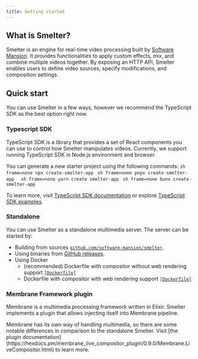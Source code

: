 ```yaml
---
title: Getting started
---
```



## What is Smelter?

Smelter is an engine for real-time video processing built by <a rel="noreferrer noopener" href="https://swmansion.com/" target="_blank">Software Mansion</a>. It provides functionalities to apply custom effects, mix, and combine multiple videos together. By exposing an HTTP API, Smelter enables users to define video sources, specify modifications, and composition settings.

## Quick start

You can use Smelter in a few ways, however we recommend the TypeScript SDK as the best option right now.

### Typescript SDK

TypeScript SDK is a library that provides a set of React components you can use to control how Smelter 
manipulates videos. Currently, we support running TypeScript SDK in Node.js environment and browser.

You can generate a new starter project using the following commands:
<Tabs syncKey="package-manager">
  <TabItem label="npm" icon="seti:npm">
    ```sh frame=none
    npx create-smelter-app
    ```
  </TabItem>
  <TabItem label="pnpm" icon="pnpm">
    ```sh frame=none
    pnpx create-smelter-app 
    ```
  </TabItem>
  <TabItem label="yarn" icon="seti:yarn">
    ```sh frame=none
    yarn create smelter-app
    ```
  </TabItem>
    <TabItem label="bun" icon="bun">
    ```sh frame=none
    bunx create-smelter-app
    ```
  </TabItem>
</Tabs>
  
To learn more, visit <a href="/ts-sdk">TypeScript SDK documentation</a> or explore <a href="/ts-sdk">TypeScript SDK examples</a>.

### Standalone

You can use Smelter as a standalone multimedia server. The server can be started by:
- Building from sources [`github.com/software-mansion/smelter`](https://github.com/software-mansion/smelter).
- Using binaries from [GitHub releases](https://github.com/software-mansion/smelter/releases).
- Using Docker
  - (recommended) Dockerfile with compositor without web rendering support [`[Dockerfile]`](https://github.com/software-mansion/smelter/blob/master/build_tools/docker/slim.Dockerfile)
  - Dockerfile with compositor with web rendering support [`[Dockerfile]`](https://github.com/software-mansion/smelter/blob/master/build_tools/docker/full.Dockerfile)


### Membrane Framework plugin

Membrane is a multimedia processing framework written in Elixir. Smelter implements a plugin that allows injecting itself into Membrane pipeline. 

<Aside>Membrane has its own way of handling multimedia, so there are some notable differences in comparison to the standalone Smelter. Visit [the plugin documentation](https://hexdocs.pm/membrane_live_compositor_plugin/0.9.0/Membrane.LiveCompositor.html) to learn more.</Aside>

